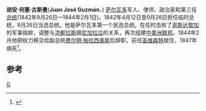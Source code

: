 '''胡安·何塞·古斯曼'''('''Juan José Guzmán'''，{{bd|1797年|7月|1847年|10月19日|}}) [[萨尔瓦多|萨尔瓦多]]军人、律师、政治家和第三任[[萨尔瓦多总统|总统]](1842年9月26日—1844年2月1日)。1842年4月12日至9月26日担任临时总统，9月26日当选总统。他是萨尔瓦多第一个民选总统。在任时击败了[[哥斯达黎加|哥斯达黎加]]的军事挑衅，调整与[[洪都拉斯|洪都拉斯]]跟[[尼加拉瓜|尼加拉瓜]]的关系，再次组建[[中美洲联邦|中美洲联邦]]。1844年2月他把权力移交给副总统[[费尔明·帕拉西奥斯|费尔明·帕拉西奥斯]]后辞职，前往[[圣维森特|圣维森特]]居住，1847年病死<ref>{{cite web|title=Historia del Órgano Legislativo de la república de El Salvador|year=2006|author=Junta Directiva del Órgano Legislativo de la República de El Salvador}}</ref>。

== 参考 ==
{{reflist}}

{{start box}}
{{s-before|[[何塞·埃斯科拉斯蒂科·马林|何塞·埃斯科拉斯蒂科·马林]]<br>(José Escolástico Marín)<br>''(代理)''}}
{{s-title|[[萨尔瓦多总统|萨尔瓦多总统]]<br />[[Image:Coat_of_arms_of_El_Salvador.svg|60px]]|1842年—1844年}}
{{s-after|[[费尔明·帕拉西奥斯|费尔明·帕拉西奥斯]]<br>(Fermín Palacios)<br>''(代理)''}}
{{end box}}
{{萨尔瓦多总统}}
[[Category:萨尔瓦多总统|G]]